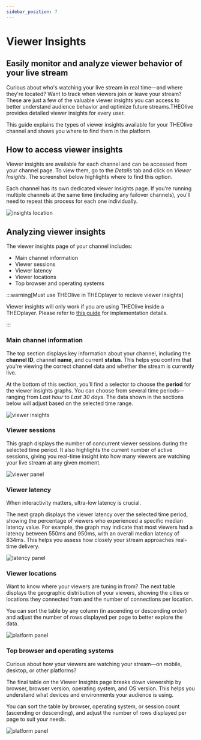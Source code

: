 ```yaml
---
sidebar_position: 7
---
```


# Viewer Insights

## Easily monitor and analyze viewer behavior of your live stream

Curious about who's watching your live stream in real time—and where they're located? Want to track when viewers join or leave your stream? These are just a few of the valuable viewer insights you can access to better understand audience behavior and optimize future streams.THEOlive provides detailed viewer insights for every user.

This guide explains the types of viewer insights available for your THEOlive channel and shows you where to find them in the platform.

## How to access viewer insights

Viewer insights are available for each channel and can be accessed from your channel page.
To view them, go to the _Details_ tab and click on _Viewer Insights_. The screenshot below highlights where to find this option.

Each channel has its own dedicated viewer insights page. If you're running multiple channels at the same time (including any failover channels), you'll need to repeat this process for each one individually.

![](../assets/img/e409065-where-insights3.PNG 'insights location')

## Analyzing viewer insights

The viewer insights page of your channel includes:

- Main channel information
- Viewer sessions
- Viewer latency
- Viewer locations
- Top browser and operating systems

:::warning[Must use THEOlive in THEOplayer to recieve viewer insights]

Viewer insights will only work if you are using THEOlive inside a THEOplayer. Please refer to [this guide](../playback/web/00-getting-started.mdx) for implementation details.

:::

### Main channel information

The top section displays key information about your channel, including the **channel ID**, channel **name**, and current **status**. This helps you confirm that you're viewing the correct channel data and whether the stream is currently live.

At the bottom of this section, you’ll find a selector to choose the **period** for the viewer insights graphs. You can choose from several time periods—ranging from _Last hour_ to _Last 30 days_. The data shown in the sections below will adjust based on the selected time range.

![](../assets/img/5513864-1.viewer_insights.PNG 'viewer insights')

### Viewer sessions

This graph displays the number of concurrent viewer sessions during the selected time period. It also highlights the current number of active sessions, giving you real-time insight into how many viewers are watching your live stream at any given moment.

![](../assets/img/7918a6d-viewer-panel.png 'viewer panel')

### Viewer latency

When interactivity matters, ultra-low latency is crucial.

The next graph displays the viewer latency over the selected time period, showing the percentage of viewers who experienced a specific median latency value. For example, the graph may indicate that most viewers had a latency between 550ms and 950ms, with an overall median latency of 834ms. This helps you assess how closely your stream approaches real-time delivery.

![](../assets/img/e631989-latency-panel2.png 'latency panel')

### Viewer locations

Want to know where your viewers are tuning in from? The next table displays the geographic distribution of your viewers, showing the cities or locations they connected from and the number of connections per location.

You can sort the table by any column (in ascending or descending order) and adjust the number of rows displayed per page to better explore the data.

![](../assets/img/71ca1fd-platform-panel1.png 'platform panel')

### Top browser and operating systems

Curious about how your viewers are watching your stream—on mobile, desktop, or other platforms?

The final table on the Viewer Insights page breaks down viewership by browser, browser version, operating system, and OS version. This helps you understand what devices and environments your audience is using.

You can sort the table by browser, operating system, or session count (ascending or descending), and adjust the number of rows displayed per page to suit your needs.

![](../assets/img/230b3c5-platform-panel2.png 'platform panel')
